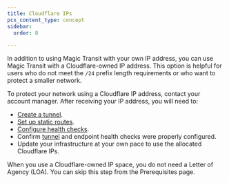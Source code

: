 ```yaml
---
title: Cloudflare IPs
pcx_content_type: concept
sidebar:
  order: 8

---
```



In addition to using Magic Transit with your own IP address, you can use Magic Transit with a Cloudflare-owned IP address. This option is helpful for users who do not meet the `/24` <GlossaryTooltip term="prefix">prefix</GlossaryTooltip> length requirements or who want to protect a smaller network.

To protect your network using a Cloudflare IP address, contact your account manager. After receiving your IP address, you will need to:

- [Create a tunnel](/magic-transit/how-to/configure-tunnels/).
- [Set up static routes](/magic-transit/how-to/configure-static-routes).
- [Configure health checks](/magic-transit/how-to/run-endpoint-health-checks).
- Confirm [tunnel](/magic-transit/how-to/tunnel-health-checks/) and endpoint health checks were properly configured.
- Update your infrastructure at your own pace to use the allocated Cloudflare IPs.

When you use a Cloudflare-owned IP space, you do not need a <GlossaryTooltip term="letter of agency" link="/magic-transit/get-started/#draft-letter-of-agency">Letter of Agency (LOA)</GlossaryTooltip>. You can skip this step from the Prerequisites page.
